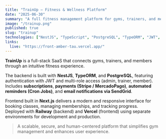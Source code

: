 ```yaml
---
title: "TrainUp – Fitness & Wellness Platform"
date: "2025-06-30"
summary: "A full fitness management platform for gyms, trainers, and members — built with NestJS, PostgreSQL, and React."
image: "/trainup.png"
published: true
slug: "trainup"
technologies: ["NestJS", "TypeScript", "PostgreSQL", "TypeORM", "JWT", "Stripe", "SendGrid", "Cron Jobs", "React", "Next.js"]
links:
  live: "https://front-amber-tau.vercel.app/"
---
```



**TrainUp** is a full-stack SaaS that connects gyms, trainers, and members through an intuitive fitness experience.

The backend is built with **NestJS**, **TypeORM**, and **PostgreSQL**, featuring authentication with JWT and multi-role access (admin, trainer, member).  
Includes **subscriptions**, **payments (Stripe / MercadoPago)**, **automated reminders (Cron Jobs)**, and **email notifications via SendGrid**.

Frontend built in **Next.js** delivers a modern and responsive interface for booking classes, managing memberships, and tracking progress.  
Deployed with **Railway** (backend) and **Vercel** (frontend) using separate environments for development and production.

> A scalable, secure, and human-centered platform that simplifies gym management and enhances user experience.
